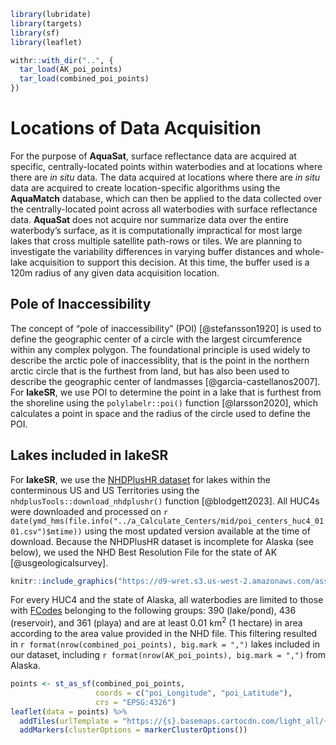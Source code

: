 ```r
library(lubridate)
library(targets)
library(sf)
library(leaflet)

withr::with_dir("..", {
  tar_load(AK_poi_points)
  tar_load(combined_poi_points)
})
```

# Locations of Data Acquisition

For the purpose of **AquaSat**, surface reflectance data are acquired at 
specific, centrally-located points within waterbodies and at locations where 
there are *in situ* data. The data acquired at locations where there are 
*in situ* data are acquired to create location-specific algorithms using the 
**AquaMatch** database, which can then be applied to the data collected over 
the centrally-located point across all waterbodies with surface reflectance 
data. **AquaSat** does not acquire nor summarize data over the entire 
waterbody's surface, as it is computationally impractical for most large 
lakes that cross multiple satellite path-rows or tiles. We are planning to 
investigate the variability differences in varying buffer distances and 
whole-lake acquisition to support this decision. At this time, the buffer 
used is a 120m radius of any given data acquisition location.

## Pole of Inaccessibility

The concept of "pole of inaccessibility" (POI) [@stefansson1920] is used to 
define the geographic center of a circle with the largest circumference within 
any complex polygon. The foundational principle is used widely to describe the 
arctic pole of inaccessiblity, that is the point in the northern arctic circle 
that is the furthest from land, but has also been used to describe the 
geographic center of landmasses [@garcia-castellanos2007]. For **lakeSR**, we 
use POI to determine the point in a lake that is furthest from the shoreline 
using the `polylabelr::poi()` function [@larsson2020], which calculates a point 
in space and the radius of the circle used to define the POI.

## Lakes included in lakeSR

For **lakeSR**, we use the [NHDPlusHR dataset](https://www.usgs.gov/national-hydrography/nhdplus-high-resolution) for 
lakes within the conterminous US and US Territories using the `nhdplusTools::download_nhdplushr()` function [@blodgett2023]. All HUC4s were 
downloaded and processed on `r date(ymd_hms(file.info("../a_Calculate_Centers/mid/poi_centers_huc4_0101.csv")$mtime))` 
using the most updated version available at the time of download. Because the 
NHDPlusHR dataset is incomplete for Alaska (see below), we used the NHD Best 
Resolution File for the state of AK [@usgeologicalsurvey].

```r
knitr::include_graphics("https://d9-wret.s3.us-west-2.amazonaws.com/assets/palladium/production/s3fs-public/media/images/NHDPlusHRStatus_Web_20220707_0.png")
```

For every HUC4 and the state of Alaska, all waterbodies are limited to those 
with [FCodes](https://files.hawaii.gov/dbedt/op/gis/data/NHD%20Complete%20FCode%20Attribute%20Value%20List.pdf) 
belonging to the following groups: 390 (lake/pond), 436 (reservoir), and 361 (playa) 
and are at least 0.01 km^2^ (1 hectare) in area according to the area value 
provided in the NHD file. This filtering resulted in `r format(nrow(combined_poi_points), big.mark = ",")` 
lakes included in our dataset, including `r format(nrow(AK_poi_points), big.mark = ",")` from Alaska.

```r
points <- st_as_sf(combined_poi_points, 
                   coords = c("poi_Longitude", "poi_Latitude"), 
                   crs = "EPSG:4326")
leaflet(data = points) %>% 
  addTiles(urlTemplate = "https://{s}.basemaps.cartocdn.com/light_all/{z}/{x}/{y}{r}.png") %>% 
  addMarkers(clusterOptions = markerClusterOptions())
```
